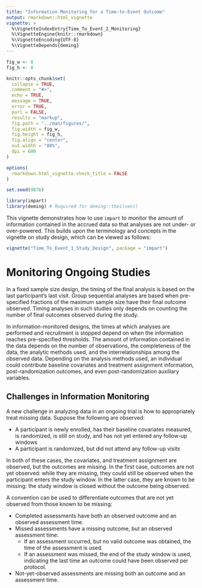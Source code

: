 ```yaml
---
title: "Information Monitoring for a Time-to-Event Outcome"
output: rmarkdown::html_vignette
vignette: >
  %\VignetteIndexEntry{Time_To_Event_2_Monitoring}
  %\VignetteEngine{knitr::rmarkdown}
  %\VignetteEncoding{UTF-8}
  %\VignetteDepends{deming}
---
```


```r
fig_w <- 8
fig_h <- 8

knitr::opts_chunk$set(
  collapse = TRUE,
  comment = "#>",
  echo = TRUE,
  message = TRUE,
  error = TRUE,
  purl = FALSE,
  results = "markup",
  fig.path = "../man/figures/",
  fig.width = fig_w,
  fig.height = fig_h,
  fig.align = "center",
  out.width = "80%",
  dpi = 600
)

options(
  rmarkdown.html_vignette.check_title = FALSE
)

set.seed(9876)
```

```r
library(impart)
library(deming) # Required for deming::theilsen()
```

This vignette demonstrates how to use `impart` to monitor the amount of
information contained in the accrued data so that analyses are not under- or
over-powered. This builds upon the terminology and concepts in the vignette on
study design, which can be viewed as follows:

```r
vignette("Time_To_Event_1_Study_Design", package = "impart")
```

# Monitoring Ongoing Studies

In a fixed sample size design, the timing of the final analysis is based on the 
last participant's last visit. Group sequential analyses are based when
pre-specified fractions of the maximum sample size have their final outcome
observed. Timing analyses in such studies only depends on counting the number of
final outcomes observed during the study.

In information-monitored designs, the times at which analyses are performed and
recruitment is stopped depend on when the information reaches pre-specified
thresholds. The amount of information contained in the data depends on the
number of observations, the completeness of the data, the analytic methods used,
and the interrelationships among the observed data. Depending on the analysis
methods used, an individual could contribute baseline covariates and treatment
assignment information, post-randomization outcomes, and even post-randomization
auxiliary variables.




## Challenges in Information Monitoring

A new challenge in analyzing data in an ongoing trial is how to appropriately
treat missing data. Suppose the following are observed:

  - A participant is newly enrolled, has their baseline covariates measured, is randomized, is still on study, and has not yet entered any follow-up windows
  - A participant is randomized, but did not attend any follow-up visits

In both of these cases, the covariates, and treatment assignment are observed,
but the outcomes are missing. In the first case, outcomes are not yet observed:
while they are missing, they could still be observed when the participant enters
the study window. In the latter case, they are known to be missing: the study
window is closed without the outcome being observed.

A convention can be used to differentiate outcomes that are not yet observed
from those known to be missing:

  - Completed assessments have both an observed outcome and an observed assessment time.
  - Missed assessments have a missing outcome, but an observed assessment time: 
    - If an assessment occurred, but no valid outcome was obtained, the time of the assessment is used.
    - If an assessment was missed, the end of the study window is used, indicating the last time an outcome could have been observed per protocol.
  - Not-yet-observed assessments are missing both an outcome and an assessment time.
